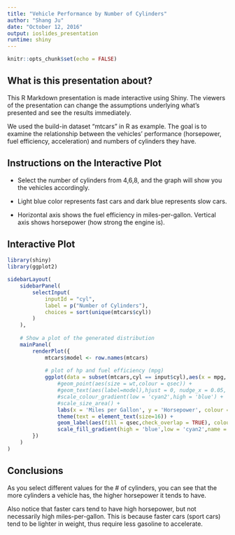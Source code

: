 ```yaml
---
title: "Vehicle Performance by Number of Cylinders"
author: "Shang Ju"
date: "October 12, 2016"
output: ioslides_presentation
runtime: shiny
---
```


```r
knitr::opts_chunk$set(echo = FALSE)
```

## What is this presentation about?

This R Markdown presentation is made interactive using Shiny. The viewers of the presentation can change the assumptions underlying what's presented and see the results immediately. 

We used the build-in dataset "mtcars" in R as example. The goal is to examine the relationship between the vehicles' performance (horsepower, fuel efficiency, acceleration) and numbers of cylinders they have.

## Instructions on the Interactive Plot

- Select the number of cylinders from 4,6,8, and the graph will show you the vehicles accordingly.

- Light blue color represents fast cars and dark blue represents slow cars.

- Horizontal axis shows the fuel efficiency in miles-per-gallon. Vertical axis shows horsepower (how strong the engine is).

## Interactive Plot

```r
library(shiny)
library(ggplot2)

sidebarLayout(
    sidebarPanel(
        selectInput(
            inputId = "cyl", 
            label = p("Number of Cylinders"), 
            choices = sort(unique(mtcars$cyl))
        )
    ),
    
    # Show a plot of the generated distribution
    mainPanel(
        renderPlot({
            mtcars$model <- row.names(mtcars)
                
            # plot of hp and fuel efficiency (mpg)
            ggplot(data = subset(mtcars,cyl == input$cyl),aes(x = mpg, y = hp, label=model)) +
                #geom_point(aes(size = wt,colour = qsec)) +
                #geom_text(aes(label=model),hjust = 0, nudge_x = 0.05, check_overlap = TRUE) +
                #scale_colour_gradient(low = 'cyan2',high = 'blue') +
                #scale_size_area() +
                labs(x = 'Miles per Gallon', y = 'Horsepower', colour = '1/4 mile time',size = 'Weight (1000 lbs)') +
                theme(text = element_text(size=16)) +
                geom_label(aes(fill = qsec,check_overlap = TRUE), colour = "white", fontface = "bold",vjust="inward",hjust="inward") +
                scale_fill_gradient(high = 'blue',low = 'cyan2',name = "1/4 mile time (s)")
        })
    )
)

```

## Conclusions

As you select different values for the # of cylinders, you can see that the more cylinders a vehicle has, the higher horsepower it tends to have.

Also notice that faster cars tend to have high horsepower, but not necessarily high miles-per-gallon. This is because faster cars (sport cars) tend to be lighter in weight, thus require less gasoline to accelerate.


